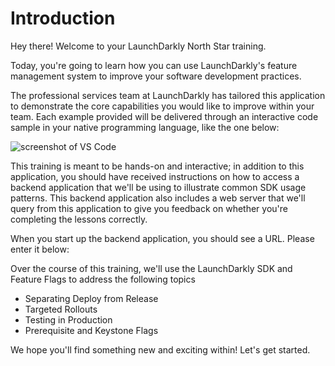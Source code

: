 
# Introduction

Hey there! Welcome to your LaunchDarkly North Star training.

Today, you're going to learn how you can use LaunchDarkly's feature management system to improve your software development practices.

The professional services team at LaunchDarkly has tailored this application to demonstrate the core capabilities you would like to improve within your team. Each example provided will be delivered through an interactive code sample in your native programming language, like the one below:

![screenshot of VS Code](/images/interactive-code-sample.png)

This training is meant to be hands-on and interactive; in addition to this application, you should have received instructions on how to access a backend application that we'll be using to illustrate common SDK usage patterns. This backend application also includes a web server that we'll query from this application to give you feedback on whether you're completing the lessons correctly.

When you start up the backend application, you should see a URL. Please enter it below:

<APIServerInput />

Over the course of this training, we'll use the LaunchDarkly SDK and Feature Flags to address the following topics

- Separating Deploy from Release
- Targeted Rollouts
- Testing in Production
- Prerequisite and Keystone Flags

We hope you'll find something new and exciting within! Let's get started.

